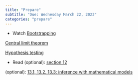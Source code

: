 ```yaml
---
title: "Prepare"
subtitle: "Due: Wednesday March 22, 2023"
categories: "prepare"
---
```


- Watch [Bootstrapping](https://www.youtube.com/watch?v=bdqpI3iVOso)

[Central limit theorem](https://warpwire.duke.edu/w/Vw4GAA/)

[Hypothesis testing](https://warpwire.duke.edu/w/YQ4GAA/)


- Read (optional): [section 12](https://openintro-ims.netlify.app/foundations-bootstrapping.html)

(optional): [13.1, 13.2, 13.3: inference with mathematical models](https://openintro-ims.netlify.app/index.html)
